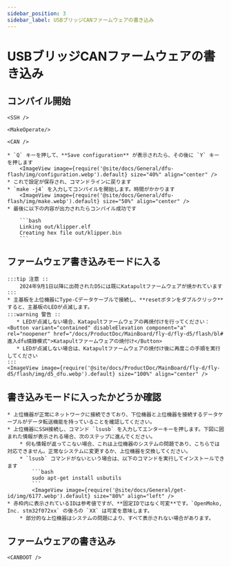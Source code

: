 ```yaml
---
sidebar_position: 3
sidebar_label: USBブリッジCANファームウェアの書き込み
---
```




# USBブリッジCANファームウェアの書き込み

## コンパイル開始

    <SSH />

    <MakeOperate/>

    <CAN />

    * `Q` キーを押して、**Save configuration** が表示されたら、その後に `Y` キーを押します
        <ImageView image={require('@site/docs/General/dfu-flash/img/configuration.webp').default} size="40%" align="center" />
    * これで設定が保存され、コマンドラインに戻ります
    * `make -j4` を入力してコンパイルを開始します。時間がかかります
        <ImageView image={require('@site/docs/General/dfu-flash/img/make.webp').default} size="50%" align="center" />
    * 最後に以下の内容が出力されたらコンパイル成功です

        ```bash
        Linking out/klipper.elf
        Creating hex file out/klipper.bin
        ```
    
## ファームウェア書き込みモードに入る

    :::tip 注意 ::
        2024年9月1日以降に出荷されたD5には既にKatapultファームウェアが焼かれています
    :::
    * 主基板を上位機器にType-Cデータケーブルで接続し、**resetボタンをダブルクリック**すると、主基板のLEDが点滅します。
    :::warning 警告 ::
       * LEDが点滅しない場合、Katapultファームウェアの再焼付けを行ってください：<Button variant="contained" disableElevation component="a" rel="noopener" href="/docs/ProductDoc/MainBoard/fly-d/fly-d5/flash/bl#進入dfu燒錄模式">Katapultファームウェアの焼付け</Button>
       * LEDが点滅しない場合は、Katapultファームウェアの焼付け後に再度この手順を実行してください
    :::
    <ImageView image={require('@site/docs/ProductDoc/MainBoard/fly-d/fly-d5/flash/img/d5_dfu.webp').default} size="100%" align="center" />

## 書き込みモードに入ったかどうか確認

    * 上位機器が正常にネットワークに接続できており、下位機器と上位機器を接続するデータケーブルがデータ転送機能を持っていることを確認してください。
    * 上位機器にSSH接続し、コマンド `lsusb` を入力してエンターキーを押します。下図に囲まれた情報が表示される場合、次のステップに進んでください。
        * 何も情報が返ってこない場合、これは上位機器のシステムの問題であり、こちらでは対応できません。正常なシステムに変更するか、上位機器を交換してください。
        * `lsusb` コマンドがないという場合は、以下のコマンドを実行してインストールできます
            ```bash
            sudo apt-get install usbutils
            ```
            <ImageView image={require('@site/docs/General/get-id/img/6177.webp').default} size="80%" align="left" /> 
    * 赤枠内に表示されているIDは参考値ですが、**固定IDではなく可変**です。`OpenMoko, Inc. stm32f072xx` の後ろの `XX` は可変を意味します。
        * 部分的な上位機器はシステムの問題により、すべて表示されない場合があります。

## ファームウェアの書き込み


    <CANBOOT />
